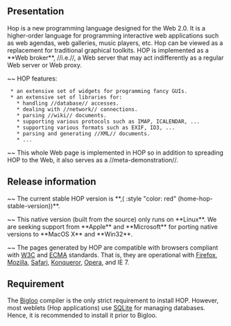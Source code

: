 == Presentation ==

Hop is a new programming language designed for the Web 2.0.  It is a
higher-order language for programming interactive web applications
such as web agendas, web galleries, music players, etc. Hop can be
viewed as a replacement for traditional graphical toolkits. HOP is
implemented as a **Web broker**, //i.e.//, a Web server that may act
indifferently as a regular Web server or Web proxy.

~~ HOP features:

  * an extensive set of widgets for programming fancy GUIs.
  * an extensive set of libraries for:
    * handling //database// accesses.
    * dealing with //network// connections.
    * parsing //wiki// documents.
    * supporting various protocols such as IMAP, ICALENDAR, ...
    * supporting various formats such as EXIF, ID3, ...
    * parsing and generating //XML// documents.
    * ...



~~ This whole Web page is implemented in HOP so in addition
to spreading HOP to the Web, it also serves as a //meta-demonstration//.

== Release information ==

~~ The current stable HOP version is **,(<SPAN> :style "color: red" (home-hop-stable-version))**.

~~ This native version (built from the source) only runs on **Linux**. We 
are seeking support from **Apple** and **Microsoft** for porting native 
versions to **MacOS X** and **Win32**.


~~ The pages generated by HOP are compatible with browsers compliant
with [[http://www.w3c.org|W3C]] and
[[http://www.ecma-international.org/|ECMA]] standards. That is, they
are operational with [[http://www.mozilla.com/|Firefox]],
[[http://www.mozilla.com/|Mozilla]],
[[http://www.apple.com/macosx/features/safari|Safari]],
[[http://www.konqueror.org|Konqueror]], 
[[http://www.opera.com|Opera]], and IE 7.


== Requirement ==

The [[http://www.inria.fr/mimosa/fp/Bigloo|Bigloo]] compiler is the only
strict requirement to install HOP. However, most weblets (Hop applications)
use [[http://www.sqlite.org|SQLite]] for managing databases. Hence, it
is recommended to install it prior to Bigloo.
